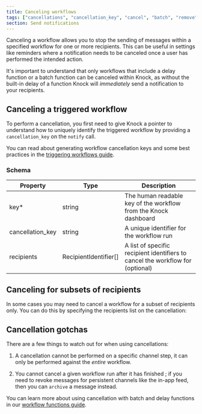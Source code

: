 ```yaml
---
title: Canceling workflows
tags: ["cancellations", "cancellation_key", "cancel", "batch", "remove"]
section: Send notifications
---
```



Canceling a workflow allows you to stop the sending of messages within a specified workflow for
one or more recipients. This can be useful in settings like reminders where a notification needs
to be canceled once a user has performed the intended action.

It's important to understand that only workflows that include a delay function or a batch function can be canceled within Knock, as without the built-in delay of a function Knock will _immediately_ send a notification to your recipients.

## Canceling a triggered workflow

To perform a cancellation, you first need to give Knock a pointer to understand how to uniquely
identify the triggered workflow by providing a `cancellation_key` on the `notify` call.

You can read about generating workflow cancellation keys and some best practices in the
[triggering workflows guide](/send-notifications/triggering-workflows#generating-a-cancellation-key).

<MultiLangCodeBlock
  snippet="workflows.cancel"
  title="Canceling a triggered workflow"
/>

### Schema

| Property         | Type                  | Description                                                                    |
| ---------------- | --------------------- | ------------------------------------------------------------------------------ |
| key\*            | string                | The human readable key of the workflow from the Knock dashboard                |
| cancellation_key | string                | A unique identifier for the workflow run                                       |
| recipients       | RecipientIdentifier[] | A list of specific recipient identifiers to cancel the workflow for (optional) |

## Canceling for subsets of recipients

In some cases you may need to cancel a workflow for a subset of recipients only. You can do this
by specifying the recipients list on the cancellation:

<MultiLangCodeBlock
  snippet="workflows.cancel-with-recipients"
  title="Canceling for subsets of recipients"
/>

## Cancellation gotchas

There are a few things to watch out for when using cancellations:

1. A cancellation cannot be performed on a specific channel step, it can only be performed against
   the _entire_ workflow.

2. You cannot cancel a given workflow run after it has finished ; if you need to revoke messages for
   persistent channels like the in-app feed, then you can `archive` a message instead.

You can learn more about using cancellation with batch and delay functions in our [workflow functions guide](/send-notifications/workflow-functions#using-workflow-cancellation-with-batches).

